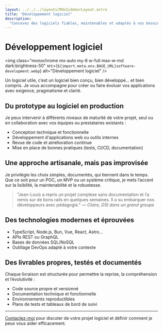 ```yaml
---
layout: ../../../layouts/MdxSidebarLayout.astro
title: "Développement logiciel"
description:
  "Concevez des logiciels fiables, maintenables et adaptés à vos besoins réels."
---
```



# Développement logiciel

<img
  class="monochrome mx-auto my-8 w-full max-w-md dark:brightness-50"
  src={`${import.meta.env.BASE_URL}software-development.webp`}
  alt="Développement logiciel"
/>

Un logiciel utile, c’est un logiciel bien conçu, bien développé… et bien
compris. Je vous accompagne pour créer ou faire évoluer vos applications avec
exigence, pragmatisme et clarté.

## Du prototype au logiciel en production

Je peux intervenir à différents niveaux de maturité de votre projet, seul ou en
collaboration avec vos équipes ou prestataires existants :

- Conception technique et fonctionnelle
- Développement d'applications web ou outils internes
- Revue de code et amélioration continue
- Mise en place de bonnes pratiques (tests, CI/CD, documentation)

## Une approche artisanale, mais pas improvisée

Je privilégie les choix simples, documentés, qui tiennent dans le temps. Que ce
soit pour un POC, un MVP ou un système critique, je mets l’accent sur la
lisibilité, la maintenabilité et la robustesse.

> "Jean-Louis a repris un projet complexe sans documentation et l’a remis sur de
> bons rails en quelques semaines. Il a su embarquer nos développeurs avec
> pédagogie." — _Claire, DSI dans un grand groupe_

## Des technologies modernes et éprouvées

- TypeScript, Node.js, Bun, Vue, React, Astro…
- APIs REST ou GraphQL
- Bases de données SQL/NoSQL
- Outillage DevOps adapté à votre contexte

## Des livrables propres, testés et documentés

Chaque livraison est structurée pour permettre la reprise, la compréhension et
l’évolutivité :

- Code source propre et versionné
- Documentation technique et fonctionnelle
- Environnements reproductibles
- Plans de tests et tableaux de bord de suivi

---

[Contactez-moi](../fr/contact) pour discuter de votre projet logiciel et définir
comment je peux vous aider efficacement.
